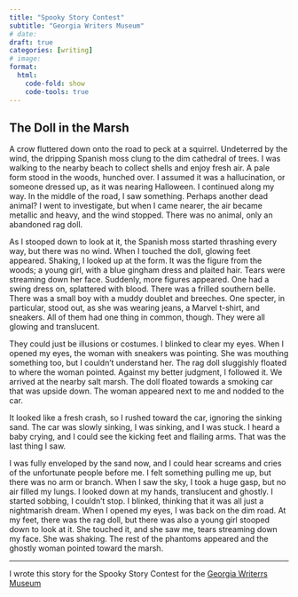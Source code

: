 ```yaml
---
title: "Spooky Story Contest"
subtitle: "Georgia Writers Museum"
# date: 
draft: true
categories: [writing]
# image: 
format:
  html:
    code-fold: show
    code-tools: true
---
```


## The Doll in the Marsh

A crow fluttered down onto the road to peck at a squirrel. Undeterred by the wind, the dripping Spanish moss clung to the dim cathedral of trees. I was walking to the nearby beach to collect shells and enjoy fresh air. A pale form stood in the woods, hunched over. I assumed it was a hallucination, or someone dressed up, as it was nearing Halloween. I continued along my way. In the middle of the road, I saw something. Perhaps another dead animal? I went to investigate, but when I came nearer, the air became metallic and heavy, and the wind stopped. There was no animal, only an abandoned rag doll. 

As I stooped down to look at it, the Spanish moss started thrashing every way, but there was no wind. When I touched the doll, glowing feet appeared. Shaking, I looked up at the form. It was the figure from the woods; a young girl, with a blue gingham dress and plaited hair. Tears were streaming down her face. Suddenly, more figures appeared. One had a swing dress on, splattered with blood. There was a frilled southern belle. There was a small boy with a muddy doublet and breeches. One specter, in particular, stood out, as she was wearing jeans, a Marvel t-shirt, and sneakers. All of them had one thing in common, though. They were all glowing and translucent.

They could just be illusions or costumes. I blinked to clear my eyes. When I opened my eyes, the woman with sneakers was pointing. She was mouthing something too, but I couldn’t understand her. The rag doll sluggishly floated to where the woman pointed. Against my better judgment, I followed it. We arrived at the nearby salt marsh. The doll floated towards a smoking car that was upside down. The woman appeared next to me and nodded to the car.

It looked like a fresh crash, so I rushed toward the car, ignoring the sinking sand. The car was slowly sinking, I was sinking, and I was stuck. I heard a baby crying, and I could see the kicking feet and flailing arms. That was the last thing I saw. 

I was fully enveloped by the sand now, and I could hear screams and cries of the unfortunate people before me. I felt something pulling me up, but there was no arm or branch. When I saw the sky, I took a huge gasp, but no air filled my lungs. I looked down at my hands, translucent and ghostly. I started sobbing, I couldn’t stop. I blinked, thinking that it was all just a nightmarish dream. When I opened my eyes, I was back on the dim road. At my feet, there was the rag doll, but there was also a young girl stooped down to look at it. She touched it, and she saw me, tears streaming down my face. She was shaking. The rest of the phantoms appeared and the ghostly woman pointed toward the marsh. 

---

I wrote this story for the Spooky Story Contest for the [Georgia Writerrs Museum](https://www.georgiawritersmuseum.org/spooky-story-contest/)